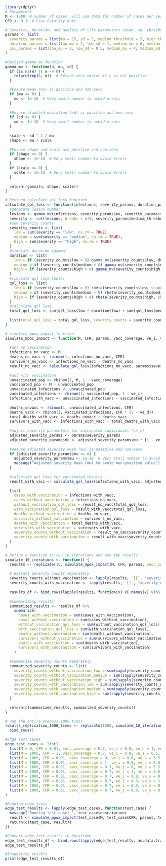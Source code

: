 ```r
library(dplyr)
# Parameters
M <- 1000  # number of cases. will use data for number of cases per year in the DRC. 
CFR <- 0.1  # Case Fatality Rate

# Severity, duration, and quality of life parameters (mean, sd, thresholds)
params <- list(
  severity_params = list(mu = 15, sd = 5, medium_threshold = 5, high_threshold = 15),
  duration_params = list(low_mu = 2, low_sd = 1, medium_mu = 6, medium_sd = 2, high_mu = 12, high_sd = 3),
  qol_params = list(low_mu = 2, low_sd = 0.5, medium_mu = 4, medium_sd = 1, high_mu = 6, high_sd = 1.5)
)

#Revised gamma_mv function
gamma_mv <- function(n, mu, sd) {
  if (is.na(n) || n <= 0) {
    return(rep(0, n))  # Return zero vector if n is not positive
  }

  #Ensure mean (mu) is positive and non-zero
  if (mu <= 0) {
    mu <- 1e-10  # Very small number to avoid errors
  }
  
  #Ensure standard deviation (sd) is positive and non-zero
  if (sd <= 0) {
    sd <- 1e-10  # Very small number to avoid errors
  }
  
  scale <- sd ^ 2 / mu
  shape <- mu / scale
  
  #Ensure shape and scale are positive and non-zero
  if (shape <= 0) {
    shape <- 1e-10  # Very small number to avoid errors
  }
  if (scale <= 0) {
    scale <- 1e-10  # Very small number to avoid errors
  }
  
  return(rgamma(n, shape, scale))
}

# Revised calculate_qol_loss function
calculate_qol_loss <- function(infections, severity_params, duration_params, qol_params) {
  #generate lesion number
  lesions <- gamma_mv(infections, severity_params$mu, severity_params$sd)
  severity <- cut(lesions, breaks = c(0, severity_params$medium_threshold, severity_params$high_threshold, Inf), labels = c("low", "medium", "high"), include.lowest = TRUE)
  #sum severity counts
  severity_counts <- list(
    low = sum(severity == "low", na.rm = TRUE),
    medium = sum(severity == "medium", na.rm = TRUE),
    high = sum(severity == "high", na.rm = TRUE)
  )
  #simulate duration (gamma)
  duration <- list(
    low = if (severity_counts$low > 0) gamma_mv(severity_counts$low, duration_params$low_mu, duration_params$low_sd) else numeric(0),
    medium = if (severity_counts$medium > 0) gamma_mv(severity_counts$medium, duration_params$medium_mu, duration_params$medium_sd) else numeric(0),
    high = if (severity_counts$high > 0) gamma_mv(severity_counts$high, duration_params$high_mu, duration_params$high_sd) else numeric(0)
  )
  #simulate qol loss (beta)
  qol_loss <- list(
    low = if (severity_counts$low > 0) rbeta(severity_counts$low, shape1 = qol_params$low_mu, shape2 = qol_params$low_sd) else numeric(0),
    medium = if (severity_counts$medium > 0) rbeta(severity_counts$medium, shape1 = qol_params$medium_mu, shape2 = qol_params$medium_sd) else numeric(0),
    high = if (severity_counts$high > 0) rbeta(severity_counts$high, shape1 = qol_params$high_mu, shape2 = qol_params$high_sd) else numeric(0)
  )
  #calculate qol loss
  total_qol_loss <- sum(qol_loss$low * duration$low) + sum(qol_loss$medium * duration$medium) + sum(qol_loss$high * duration$high)
  
  list(total_qol_loss = total_qol_loss, severity_counts = severity_counts)
}

# simulate_mpox_impact function
simulate_mpox_impact <- function(M, CFR, params, vacc_coverage, ve_i, ve_s, ve_d) {
  
  #qol no vaccination
  infections_no_vacc <- M
  deaths_no_vacc <- rbinom(1, infections_no_vacc, CFR)
  survivors_no_vacc <- infections_no_vacc - deaths_no_vacc
  result_no_vacc <- calculate_qol_loss(infections_no_vacc, params$severity_params, params$duration_params, params$qol_params)
  
  #qol with vaccination
  unvaccinated_pop <- rbinom(1, M, 1 - vacc_coverage)
  vaccinated_pop <- M - unvaccinated_pop
  unvaccinated_infections <- unvaccinated_pop
  vaccinated_infections <- rbinom(1, vaccinated_pop, 1 - ve_i)
  infections_with_vacc <- unvaccinated_infections + vaccinated_infections
  
  deaths_unvacc <- rbinom(1, unvaccinated_infections, CFR)
  deaths_vacc <- rbinom(1, vaccinated_infections, CFR * (1 - ve_d))
  total_deaths_with_vacc <- deaths_unvacc + deaths_vacc
  survivors_with_vacc <- infections_with_vacc - total_deaths_with_vacc
  
  #adjust severity parameters for vaccinated individuals (ve_s)
  adjusted_severity_params <- params$severity_params
  adjusted_severity_params$mu <- adjusted_severity_params$mu * (1 - ve_s)
  
  #ensure adjusted severity mean (mu) is positive and non-zero
  if (adjusted_severity_params$mu <= 0) {
    adjusted_severity_params$mu <- 1e-10  # Very small number to avoid errors
    message("Adjusted severity mean (mu) to avoid non-positive value")
  }
  
  #calculate qol loss for vaccinated results
  result_with_vacc <- calculate_qol_loss(infections_with_vacc, adjusted_severity_params, params$duration_params, params$qol_params)
  
  list(
    cases_with_vaccination = infections_with_vacc,
    cases_without_vaccination = infections_no_vacc,
    without_vaccination_qol_loss = result_no_vacc$total_qol_loss,
    with_vaccination_qol_loss = result_with_vacc$total_qol_loss,
    deaths_without_vaccination = deaths_no_vacc,
    survivors_without_vaccination = survivors_no_vacc,
    deaths_with_vaccination = total_deaths_with_vacc,
    survivors_with_vaccination = survivors_with_vacc,
    severity_counts_without_vaccination = result_no_vacc$severity_counts,
    severity_counts_with_vaccination = result_with_vacc$severity_counts
  )
}

# Define a function to run 10 iterations and sum the results
simulate_10_iterations <- function() {
  results <- replicate(10, simulate_mpox_impact(M, CFR, params, vacc_coverage = 0.7, ve_i = 0.8, ve_s = 0.5, ve_d = 0.9), simplify = FALSE)
  
  # Extract severity counts separately
  severity_counts_without_vaccination <- lapply(results, `[[`, "severity_counts_without_vaccination")
  severity_counts_with_vaccination <- lapply(results, `[[`, "severity_counts_with_vaccination")
  
  results_df <- bind_rows(lapply(results, function(x) x[!names(x) %in% c("severity_counts_without_vaccination", "severity_counts_with_vaccination")]))
  
  #summarizing results
  summarized_results <- results_df %>%
    summarize(
      cases_with_vaccination = sum(cases_with_vaccination),
      cases_without_vaccination = sum(cases_without_vaccination),
      without_vaccination_qol_loss = sum(without_vaccination_qol_loss),
      with_vaccination_qol_loss = sum(with_vaccination_qol_loss),
      deaths_without_vaccination = sum(deaths_without_vaccination),
      survivors_without_vaccination = sum(survivors_without_vaccination),
      deaths_with_vaccination = sum(deaths_with_vaccination),
      survivors_with_vaccination = sum(survivors_with_vaccination)
    )
  
  #Summarize severity counts separately
  summarized_severity_counts <- list(
    severity_counts_without_vaccination_low = sum(sapply(severity_counts_without_vaccination, `[[`, "low")),
    severity_counts_without_vaccination_medium = sum(sapply(severity_counts_without_vaccination, `[[`, "medium")),
    severity_counts_without_vaccination_high = sum(sapply(severity_counts_without_vaccination, `[[`, "high")),
    severity_counts_with_vaccination_low = sum(sapply(severity_counts_with_vaccination, `[[`, "low")),
    severity_counts_with_vaccination_medium = sum(sapply(severity_counts_with_vaccination, `[[`, "medium")),
    severity_counts_with_vaccination_high = sum(sapply(severity_counts_with_vaccination, `[[`, "high"))
  )
  
  return(c(summarized_results, summarized_severity_counts))
}

# Run the entire process 1000 times
results_replication_1000_times <- replicate(1000, simulate_10_iterations(), simplify = FALSE) %>%
  bind_rows()

```


```r
#Edge Test Cases
edge_test_cases <- list(
  list(M = 0, CFR = 0.01, vacc_coverage = 0.7, ve_i = 0.8, ve_s = 1, ve_d = 0.9, description = "ve_s set to 1"),
  list(M = 1000, CFR = 1, vacc_coverage = 0.7, ve_i = 0.8, ve_s = 0.5, ve_d = 0.9, description = "High Case Fatality Rate"),
  list(M = 1000, CFR = 0.01, vacc_coverage = 0, ve_i = 0.8, ve_s = 0.5, ve_d = 0.9, description = "No Vaccination Coverage"),
  list(M = 1000, CFR = 0.01, vacc_coverage = 1, ve_i = 0.8, ve_s = 0.5, ve_d = 0.9, description = "Full Vaccination Coverage"),
  list(M = 1000, CFR = 0.01, vacc_coverage = 0.7, ve_i = 0, ve_s = 0.5, ve_d = 0.9, description = "Zero Vaccine Efficacy for Infection"),
  list(M = 1000, CFR = 0.01, vacc_coverage = 0.7, ve_i = 1, ve_s = 0.5, ve_d = 0.9, description = "Full Vaccine Efficacy for Infection"),
  list(M = 1000, CFR = 0.01, vacc_coverage = 0.7, ve_i = 0.8, ve_s = 0, ve_d = 0.9, description = "Zero Vaccine Efficacy for Severity"),
  list(M = 1000, CFR = 0.01, vacc_coverage = 0.7, ve_i = 0.8, ve_s = 1, ve_d = 0.9, description = "Full Vaccine Efficacy for Severity"),
  list(M = 1000, CFR = 0.01, vacc_coverage = 0.7, ve_i = 0.8, ve_s = 0.5, ve_d = 0, description = "Zero Vaccine Efficacy for Death"),
  list(M = 1000, CFR = 0.01, vacc_coverage = 0.7, ve_i = 0.8, ve_s = 0.5, ve_d = 1, description = "Full Vaccine Efficacy for Death")
)

#Running edge tests
edge_test_results <- lapply(edge_test_cases, function(test_case) {
  message("Running test case: ", test_case$description)
  result <- simulate_mpox_impact(test_case$M, test_case$CFR, params, test_case$vacc_coverage, test_case$ve_i, test_case$ve_s, test_case$ve_d)
  return(c(test_case, result))
})

#Convert edge test results to dataframe
edge_test_results_df <- bind_rows(lapply(edge_test_results, as.data.frame))
edge_test_results_df

#Inspecting results
print(edge_test_results_df)

```